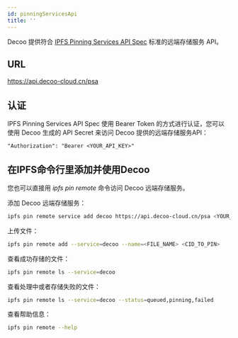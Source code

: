 ```yaml
---
id: pinningServicesApi
title: ''
---
```


Decoo 提供符合 [IPFS Pinning Services API Spec](https://ipfs.github.io/pinning-services-api-spec/) 标准的远端存储服务 API。

## URL

https://api.decoo-cloud.cn/psa

## 认证

IPFS Pinning Services API Spec 使用 Bearer Token 的方式进行认证，您可以使用 Decoo 生成的 API Secret 来访问 Decoo 提供的远端存储服务API：

```
"Authorization": "Bearer <YOUR_API_KEY>"
```

## 在IPFS命令行里添加并使用Decoo

您也可以直接用 *ipfs pin remote* 命令访问 Decoo 远端存储服务。

添加 Decoo 远端存储服务：
```sh
ipfs pin remote service add decoo https://api.decoo-cloud.cn/psa <YOUR_API_KEY>
```

上传文件：
```sh
ipfs pin remote add --service=decoo --name=<FILE_NAME> <CID_TO_PIN>
```

查看成功存储的文件：
```sh
ipfs pin remote ls --service=decoo
```

查看处理中或者存储失败的文件：
```sh
ipfs pin remote ls --service=decoo --status=queued,pinning,failed
```

查看帮助信息：
```sh
ipfs pin remote --help
```
